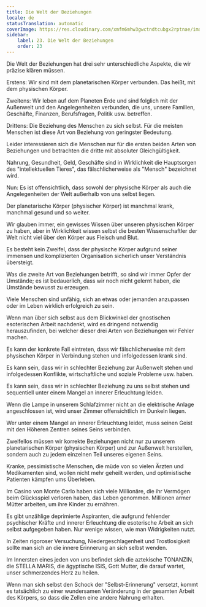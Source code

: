 ```yaml
---
title: Die Welt der Beziehungen
locale: de
statusTranslation: automatic
coverImage: https://res.cloudinary.com/xmfm6mhw3gwctndtcubgx2rptnae/image/upload/v1740468922/small_cover_tratado_de_psicologia_revolucionaria_a4c0dca4e0.webp
sidebar:
    label: 23. Die Welt der Beziehungen
    order: 23
---
```

Die Welt der Beziehungen hat drei sehr unterschiedliche Aspekte, die wir präzise klären müssen.

Erstens: Wir sind mit dem planetarischen Körper verbunden. Das heißt, mit dem physischen Körper.

Zweitens: Wir leben auf dem Planeten Erde und sind folglich mit der Außenwelt und den Angelegenheiten verbunden, die uns, unsere Familien, Geschäfte, Finanzen, Berufsfragen, Politik usw. betreffen.

Drittens: Die Beziehung des Menschen zu sich selbst. Für die meisten Menschen ist diese Art von Beziehung von geringster Bedeutung.

Leider interessieren sich die Menschen nur für die ersten beiden Arten von Beziehungen und betrachten die dritte mit absoluter Gleichgültigkeit.

Nahrung, Gesundheit, Geld, Geschäfte sind in Wirklichkeit die Hauptsorgen des "intellektuellen Tieres", das fälschlicherweise als "Mensch" bezeichnet wird.

Nun: Es ist offensichtlich, dass sowohl der physische Körper als auch die Angelegenheiten der Welt außerhalb von uns selbst liegen.

Der planetarische Körper (physischer Körper) ist manchmal krank, manchmal gesund und so weiter.

Wir glauben immer, ein gewisses Wissen über unseren physischen Körper zu haben, aber in Wirklichkeit wissen selbst die besten Wissenschaftler der Welt nicht viel über den Körper aus Fleisch und Blut.

Es besteht kein Zweifel, dass der physische Körper aufgrund seiner immensen und komplizierten Organisation sicherlich unser Verständnis übersteigt.

Was die zweite Art von Beziehungen betrifft, so sind wir immer Opfer der Umstände; es ist bedauerlich, dass wir noch nicht gelernt haben, die Umstände bewusst zu erzeugen.

Viele Menschen sind unfähig, sich an etwas oder jemanden anzupassen oder im Leben wirklich erfolgreich zu sein.

Wenn man über sich selbst aus dem Blickwinkel der gnostischen esoterischen Arbeit nachdenkt, wird es dringend notwendig herauszufinden, bei welcher dieser drei Arten von Beziehungen wir Fehler machen.

Es kann der konkrete Fall eintreten, dass wir fälschlicherweise mit dem physischen Körper in Verbindung stehen und infolgedessen krank sind.

Es kann sein, dass wir in schlechter Beziehung zur Außenwelt stehen und infolgedessen Konflikte, wirtschaftliche und soziale Probleme usw. haben.

Es kann sein, dass wir in schlechter Beziehung zu uns selbst stehen und sequentiell unter einem Mangel an innerer Erleuchtung leiden.

Wenn die Lampe in unserem Schlafzimmer nicht an die elektrische Anlage angeschlossen ist, wird unser Zimmer offensichtlich im Dunkeln liegen.

Wer unter einem Mangel an innerer Erleuchtung leidet, muss seinen Geist mit den Höheren Zentren seines Seins verbinden.

Zweifellos müssen wir korrekte Beziehungen nicht nur zu unserem planetarischen Körper (physischen Körper) und zur Außenwelt herstellen, sondern auch zu jedem einzelnen Teil unseres eigenen Seins.

Kranke, pessimistische Menschen, die müde von so vielen Ärzten und Medikamenten sind, wollen nicht mehr geheilt werden, und optimistische Patienten kämpfen ums Überleben.

Im Casino von Monte Carlo haben sich viele Millionäre, die ihr Vermögen beim Glücksspiel verloren haben, das Leben genommen. Millionen armer Mütter arbeiten, um ihre Kinder zu ernähren.

Es gibt unzählige deprimierte Aspiranten, die aufgrund fehlender psychischer Kräfte und innerer Erleuchtung die esoterische Arbeit an sich selbst aufgegeben haben. Nur wenige wissen, wie man Widrigkeiten nutzt.

In Zeiten rigoroser Versuchung, Niedergeschlagenheit und Trostlosigkeit sollte man sich an die innere Erinnerung an sich selbst wenden.

Im Innersten eines jeden von uns befindet sich die aztekische TONANZIN, die STELLA MARIS, die ägyptische ISIS, Gott Mutter, die darauf wartet, unser schmerzendes Herz zu heilen.

Wenn man sich selbst den Schock der "Selbst-Erinnerung" versetzt, kommt es tatsächlich zu einer wundersamen Veränderung in der gesamten Arbeit des Körpers, so dass die Zellen eine andere Nahrung erhalten.

